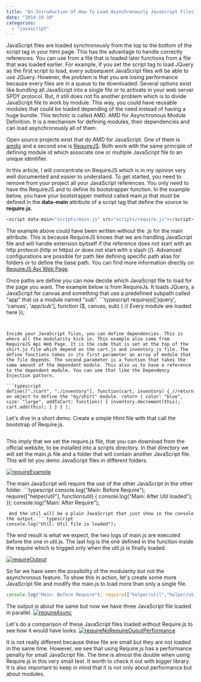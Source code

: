 ```yaml
---
title: "An Introduction Of How To Load Asynchronously JavaScript Files"
date: "2014-10-10"
categories: 
  - "javascript"
---
```


JavaScript files are loaded synchronously from the top to the bottom of the script tag in your html page. This has the advantage to handle correctly references. You can use from a file that is loaded later functions from a file that was loaded earlier. For example, if you set the script tag to load JQuery as the first script to load, every subsequent JavaScript files will be able to use JQuery. However, the problem is that you are losing performance because every files are in a queue to be downloaded. Several options exist like bundling all JavaScript into a single file or to activate in your web server SPDY protocol. But, it still does not fix another problem which is to divide JavaScript file to work by module. This way, you could have reusable modules that could be loaded depending of the need instead of having a huge bundle. This technic is called AMD. AMD for Asynchronous Module Definition. It is a mechanism for defining modules, their dependencies and can load asynchronously all of them.

Open source projects exist that do AMD for JavaScript. One of them is [amdjs](https://github.com/amdjs/amdjs-api) and a second one is [RequireJS](http://requirejs.org/). Both work with the same principle of defining module id which associate one or multiple JavaScript file to an unique identifier.

In this article, I will concentrate on RequireJS which is in my opinion very well documented and easier to understand. To get started, you need to remove from your project all your JavaScript references. You only need to have the RequireJS and to define its bootstrapper function. In the example below, you have your bootstrapper method called main.js that must be defined in the **data-main** attribute of a script tag that define the source to **require.js**.

```typescript
<script data-main="scripts/main.js" src="scripts/require.js"></script> 
``` 


The example above could have been written without the .js for the main attribute. This is because RequireJS knows that we are handling JavaScript file and will handle extension byitself if the reference does not start with an http protocol (http or https) or does not start with a slash (/). Advanced configurations are possible for path like defining specific path alias for folders or to define the base path. You can find more information directly on [RequireJS Api Web Page](http://requirejs.org/docs/api.html#jsfiles).

Once paths are define you can now decide which JavaScript file to load for the page you want. The example below is from RequireJs. It loads JQuery, a JavaScript for canvas and something that use a predefined subpath called "app" that us a module named "sub". ```typescript
requirejs(['jquery', 'canvas', 'app/sub'], function ($, canvas, sub) { // Every module are loaded here }); 
``` 


Inside your JavaScript files, you can define dependencies. This is where all the modularity kick in. This example also come from RequireJS Api Web Page. It is the code that is set at the top of the shirt.js file which depend on the cart.js and inventory.js file. The define functions takes in its first parameter an array of module that the file depends. The second parameter is a function that takes the same amount of the dependent module. This also us to have a reference to the dependent module. You can see that like the Dependency Injection pattern.

```typescript
define(["./cart", "./inventory"], function(cart, inventory) { //return an object to define the "my/shirt" module. return { color: "blue", size: "large", addToCart: function() { inventory.decrement(this); cart.add(this); } } } ); 
``` 


Let's dive in a short demo. Create a simple Html file with that call the bootstrap of Require.js. 
```html  <!DOCTYPE html> <html> <head> <script data-main="scripts/main" src="scripts/require.js"></script> </head> <body> </body> </html> 
``` 

This imply that we set the require.js file, that you can download from the official website, to be installed into a scripts directory. In that directory we will set the main.js file and a folder that will contain another JavaScript file. This will let you demo JavaScript files in different folders.

[![requireExample](http://patrickdesjardins.com/blog/wp-content/uploads/2014/08/requireExample.png)](http://patrickdesjardins.com/blog/intro-how-to-load-asynchronously-javascript-files/requireexample)

The main JavaScript will require the use of the other JavaScript in the other folder. ```typescript
console.log("Main: Before Require"); require(["helper/util"], function(util) { console.log("Main: After Util loaded"); }); console.log("Main: After Require"); 
``` 
 And the util will be a plain JavaScript that just show in the console the output. ```typescript
console.log("Util: Util file is loaded"); 
``` 


The end result is what we expect, the two logs of main.js are executed before the one in util.js. The last log is the one defined in the function inside the require which is trigged only when the util.js is finally loaded.

[![requireOutput](http://patrickdesjardins.com/blog/wp-content/uploads/2014/08/requireOutput.png)](http://patrickdesjardins.com/blog/intro-how-to-load-asynchronously-javascript-files/requireoutput)

So far we have seen the possibility of the modularity but not the asynchronous feature. To show this in action, let's create some more JavaScript file and modify the main.js to load more than only a single file.

```typescript
console.log("Main: Before Require"); require(["helper/util","helper/util2","helper/util3"], function(util) { console.log("Main: After all Util loaded"); }); console.log("Main: After Require"); 
``` 
 The output is about the same but now we have three JavaScript file loaded in parallel. [![requireAsync](http://patrickdesjardins.com/blog/wp-content/uploads/2014/10/requireAsync-400x127.png)](http://patrickdesjardins.com/blog/intro-how-to-load-asynchronously-javascript-files/requireasync)

Let's do a comparison of these JavaScript files loaded without Require.js to see how it would have looks. [![requireNoRequireOuputPerformance](http://patrickdesjardins.com/blog/wp-content/uploads/2014/10/requireNoRequireOuputPerformance-400x119.png)](http://patrickdesjardins.com/blog/intro-how-to-load-asynchronously-javascript-files/requirenorequireouputperformance)

It is not really different because these file are small but they are not loaded in the same time. However, we see that using Require.js has a performance penalty for small JavaScript file. The time is almost the double when using Require.js in this very small test. It worth to check it out with bigger library. It is also important to keep in mind that it is not only about performance but about modules.
